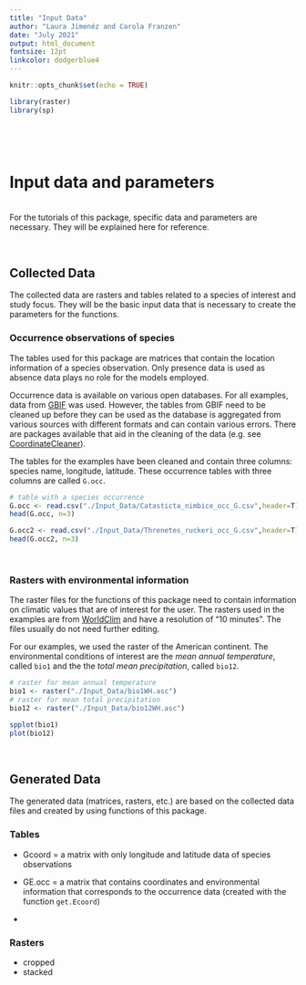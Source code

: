 ```yaml
---
title: "Input Data"
author: "Laura Jimenéz and Carola Franzen"
date: "July 2021"
output: html_document
fontsize: 12pt
linkcolor: dodgerblue4
---
```


```r
knitr::opts_chunk$set(echo = TRUE)

library(raster)
library(sp)
```
\
  
\

# Input data and parameters
\
For the tutorials of this package, specific data and parameters are necessary. They will be explained here for reference.
<!-- write more blabla here -->

\

## Collected Data

The collected data are rasters and tables related to a species of interest and study focus. They will be the basic input data that is necessary to create the parameters for the functions.
\

### Occurrence observations of species

The tables used for this package are matrices that contain the location information of a species observation. Only presence data is used as absence data plays no role for the models employed.

Occurrence data is available on various open databases. For all examples, data from [GBIF](https://www.gbif.org/) was used. However, the tables from GBIF need to be cleaned up before they can be used as the database is aggregated from various sources with different formats and can contain various errors. There are packages available that aid in the cleaning of the data (e.g. see [CoordinateCleaner]( https://ropensci.github.io/CoordinateCleaner/articles/Cleaning_GBIF_data_with_CoordinateCleaner.html)).

The tables for the examples have been cleaned and contain three columns: species name, longitude, latitude. These occurrence tables with three columns are called `G.occ`.

```r
# table with a species occurrence  
G.occ <- read.csv("./Input_Data/Catasticta_nimbice_occ_G.csv",header=T)
head(G.occ, n=3)

G.occ2 <- read.csv("./Input_Data/Threnetes_ruckeri_occ_G.csv",header=T)
head(G.occ2, n=3)

```
\

### Rasters with environmental information

The raster files for the functions of this package need to contain information on climatic values that are of interest for the user. The rasters used in the examples are from [WorldClim](https://worldclim.org/data/index.html) and have a resolution of "10 minutes". The files usually do not need further editing.

For our examples, we used the raster of the American continent. The environmental conditions of interest are the *mean annual temperature*, called `bio1` and the the *total mean precipitation*, called `bio12`.

```r
# raster for mean annual temperature
bio1 <- raster("./Input_Data/bio1WH.asc")
# raster for mean total precipitation
bio12 <- raster("./Input_Data/bio12WH.asc")

spplot(bio1)
plot(bio12)

```
\

## Generated Data

The generated data (matrices, rasters, etc.) are based on the collected data files and created by using functions of this package.

### Tables

* Gcoord = a matrix with only longitude and latitude data of species observations
\

* GE.occ = a matrix that contains coordinates and environmental information that corresponds to the occurrence data (created with the function `get.Ecoord`)
\

* 


### Rasters
* cropped
* stacked